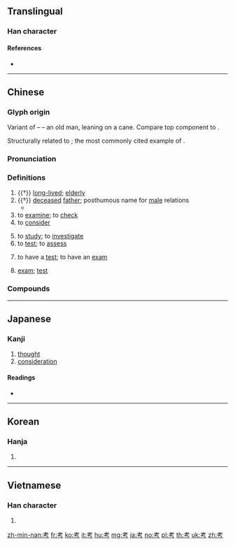 {{character info/new}}
{{also|攷}}
==Translingual==
{{stroke order|strokes=6}}
{{stroke order|type=animate}}

===Han character===
{{Han char|rn=125|rad=老|as=00|sn=6|four=44207|canj=JKYS|ids=⿱耂丂}}

====References====
* {{Han ref|kx=0960.270|dkj=28843|dj=1408.010|hdz=42779.020|uh=8003|ud=32771|bh=A6D2|bd=42706}}

----

==Chinese==
{{zh-forms}}

===Glyph origin===
{{Han etyl}}
Variant of {{och-l|老}} – {{Han compound|耂|t1=an old man with long hair, bent over|匕|t2=a cane|ls=ic}} – an old man, leaning on a cane. Compare top component to {{och-l|孝}}.

Structurally related to {{och-l|老}}; the most commonly cited example of {{zh-l|*轉注|reciprocal meaning}}.

===Pronunciation===
{{zh-pron
|m=kǎo
|c=haau2
|h=pfs=kháu
|mn=khó
|mc=y
|oc=y
|ma=
|cat=v,n,a
}}

===Definitions===
{{zh-hanzi}}

# {{†}} [[long-lived]]; [[elderly]]
# {{†}} [[deceased]] [[father]]; posthumous name for [[male]] relations
#* {{zh-x|祭 王父 曰 皇祖考，王母 曰 皇祖妣。父 曰 皇考，母 曰 皇妣。夫 曰 皇辟。生 曰 父、曰 母、曰 妻，死 曰 考、曰 妣、曰 嬪。|In sacrificing to them, a grandfather is called 'the [[皇|sovereign]] grand'''father''''; a grandmother, 'the sovereign grandmother'; a father, 'the sovereign '''father''''; a mother, 'the sovereign mother; a husband, 'the sovereign [[辟|pattern]].' While alive, the names of '[[父|father]]', '[[母|mother]]', and '[[妻|wife]]' are used; when they are dead, those of ''''the completed one'''', '[[妣|the corresponding one]]', and '[[嬪|the honored one]]'.|ref=Liji}}
# to [[examine]]; to [[check]]
# to [[consider]]
#: {{zh-x|考慮|to consider}}
# to [[study]]; to [[investigate]]
# to [[test]]; to [[assess]]
#: {{zh-x|考 考 你 的 數學 能力。|'''Testing''' your maths prowess.}}
# to have a [[test]]; to have an [[exam]]
#: {{zh-x|考試|to have a test; exam}}
# [[exam]]; [[test]]

===Compounds===
{{zh-der|考查|考察|考古|考古學|考核|考究|考慮|考勤|考取|考試|考研|考驗|報考|丁等特考|三考|世事通考|丙等特考|主考|乙等特考|伯邑考|備考|先祖考|先考|准考證|切韻考|升等考試|參考|參考書|同考官|國家考試|壽考|大主考|大學聯考|大專聯考|大考|大考中心|如喪考妣|富貴壽考|導向思考|小考|希區考克|待考|循名考實|思考|應考|房考|打考|扣考|投考|抽考|招考|文獻通考|普考|普通考試|替考|會考|月考|朝考|期中考|期末考|期終考試|期考|查考|模擬考試|檢定考試|歲考|歷歷可考|段考|深稽博考|源流考|潁考叔|燕樂考源|特種考試|特考|王考|班班可考|甲等特考|留學考試|畢業考試|皇祖考|皇考|監考|盤考|祖考|科考|稽考|細考|經義考|缺考|考中|考亭|考亭學派|考信錄|考功|考區|考卷|考古圖|考古編|考古質疑|考古題|考名責實|考問|考堂|考場|考妣|考季|考官|考察團|考工令|考工記|考差|考徵|考成|考掠|考據|考據學|考旦|考期|考校|考格|考案畫|考棚|考槃|考檢|考求|考滿|考生|考異|考終|考績|考績幽明|考績黜陟|考考|考覈|考訂|考評|考試委員|考試權|考試院|考語|考論|考證|考運|考選|考釋|考量|考鏡|考院|考竟|考題|聯考|若喪考妣|補考|詢事考言|赴考|趕考|路考|逆向思考|通考|週考|道考|重考|銓定考試|鏡考|閉卷考|開卷考|阿爾考特|陪考|顯祖考|顯考|高普考|高等考試|高考|麥考萊}}

----

==Japanese==

===Kanji===
{{ja-kanji|grade=2|rs=老00}}

# [[thought]]
# [[consideration]]

====Readings====
* {{ja-readings
|goon=[[こう]] (kō), from [[かう]] (kau)|kanon=[[こう]] (kō), from [[かう]] (kau)
|kun=[[かんがえる]] (kangaeru), [[かんがえ]] (kangae)}}

----

==Korean==

===Hanja===
{{ko-hanja|hangeul=[[고]]|eumhun=|rv=go|mr=ko|y=ko}}

# {{defn|lang=ko|sort=老00}}

----

==Vietnamese==

===Han character===
{{vi-hantu|khảo|rs=老00}}

# {{defn|lang=vi}}

[[zh-min-nan:考]]
[[fr:考]]
[[ko:考]]
[[it:考]]
[[hu:考]]
[[mg:考]]
[[ja:考]]
[[no:考]]
[[pl:考]]
[[th:考]]
[[uk:考]]
[[zh:考]]